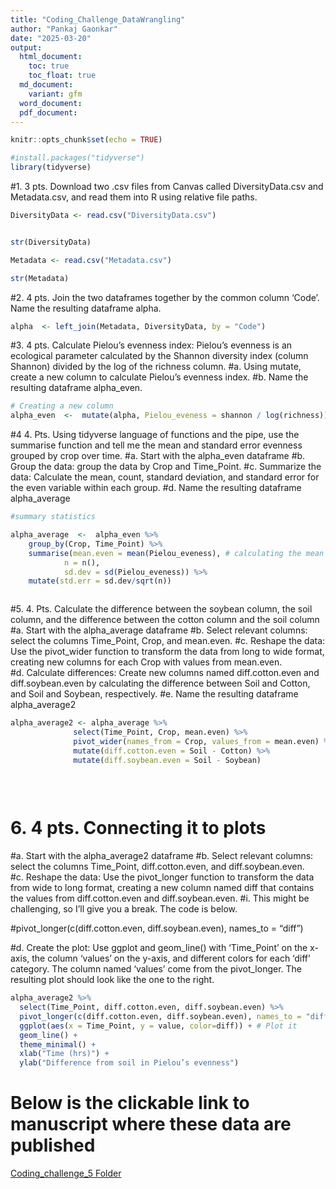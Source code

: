```yaml
---
title: "Coding_Challenge_DataWrangling"
author: "Pankaj Gaonkar"
date: "2025-03-20"
output: 
  html_document:
    toc: true
    toc_float: true
  md_document:
    variant: gfm
  word_document:
  pdf_document:
---
```


```r
knitr::opts_chunk$set(echo = TRUE)
```


```r
#install.packages("tidyverse")
library(tidyverse)

```


#1.	3 pts. Download two .csv files from Canvas called DiversityData.csv and Metadata.csv, and read them into R using relative file paths.

```r
DiversityData <- read.csv("DiversityData.csv")


str(DiversityData)

```

```r
Metadata <- read.csv("Metadata.csv")

str(Metadata)
```





#2.	4 pts. Join the two dataframes together by the common column ‘Code’. Name the resulting dataframe alpha.

```r

alpha  <- left_join(Metadata, DiversityData, by = "Code")

```


#3.	4 pts. Calculate Pielou’s evenness index: Pielou’s evenness is an ecological parameter calculated by the Shannon diversity index (column Shannon) divided by the log of the richness column. 
#a.	Using mutate, create a new column to calculate Pielou’s evenness index. 
#b.	Name the resulting dataframe alpha_even.

```r

# Creating a new column
alpha_even  <-  mutate(alpha, Pielou_eveness = shannon / log(richness))


```



#4 4.	Pts. Using tidyverse language of functions and the pipe, use the summarise function and tell me the mean and standard error evenness grouped by crop over time.
#a.	Start with the alpha_even dataframe
#b.	Group the data: group the data by Crop and Time_Point.
#c.	Summarize the data: Calculate the mean, count, standard deviation, and standard error for the even variable within each group.
#d.	Name the resulting dataframe alpha_average



```r

#summary statistics

alpha_average  <-  alpha_even %>%
    group_by(Crop, Time_Point) %>%
    summarise(mean.even = mean(Pielou_eveness), # calculating the mean richness, stdeviation, and standard error
            n = n(), 
            sd.dev = sd(Pielou_eveness)) %>%
    mutate(std.err = sd.dev/sqrt(n))



```


#5.	4. Pts. Calculate the difference between the soybean column, the soil column, and the difference between the cotton column and the soil column
#a.	Start with the alpha_average dataframe
#b.	Select relevant columns: select the columns Time_Point, Crop, and mean.even.
#c.	Reshape the data: Use the pivot_wider function to transform the data from long to wide format, creating new columns for each Crop with values from mean.even.
#d.	Calculate differences: Create new columns named diff.cotton.even and diff.soybean.even by calculating the difference between Soil and Cotton, and Soil and Soybean, respectively.
#e.	Name the resulting dataframe alpha_average2



```r

alpha_average2 <- alpha_average %>%
              select(Time_Point, Crop, mean.even) %>%
              pivot_wider(names_from = Crop, values_from = mean.even) %>%
              mutate(diff.cotton.even = Soil - Cotton) %>%
              mutate(diff.soybean.even = Soil - Soybean)
  
  
  
```



# 6.	4 pts. Connecting it to plots
#a.	Start with the alpha_average2 dataframe
#b.	Select relevant columns: select the columns Time_Point, diff.cotton.even, and diff.soybean.even.
#c.	Reshape the data: Use the pivot_longer function to transform the data from wide to long format, creating a new column named diff that contains the values from diff.cotton.even and diff.soybean.even.
#i.	This might be challenging, so I’ll give you a break. The code is below.

#pivot_longer(c(diff.cotton.even, diff.soybean.even), names_to = "diff")

#d.	Create the plot: Use ggplot and geom_line() with ‘Time_Point’ on the x-axis, the column ‘values’ on the y-axis, and different colors for each ‘diff’ category. The column named ‘values’ come from the pivot_longer. The resulting plot should look like the one to the right. 


```r

alpha_average2 %>%
  select(Time_Point, diff.cotton.even, diff.soybean.even) %>%
  pivot_longer(c(diff.cotton.even, diff.soybean.even), names_to = "diff") %>%
  ggplot(aes(x = Time_Point, y = value, color=diff)) + # Plot it 
  geom_line() +
  theme_minimal() +
  xlab("Time (hrs)") +
  ylab("Difference from soil in Pielou’s evenness")

```



# Below is the clickable link to manuscript where these data are published

[Coding_challenge_5 Folder](https://github.com/ppg0001/PLPA_Assignment/tree/main/Coding_challenge_5)


